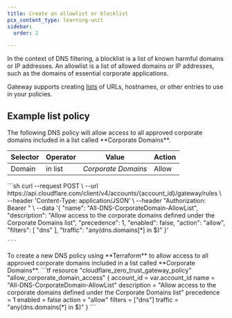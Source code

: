 ```yaml
---
title: Create an allowlist or blocklist
pcx_content_type: learning-unit
sidebar:
  order: 2

---
```



In the context of DNS filtering, a blocklist is a list of known harmful domains or IP addresses. An allowlist is a list of allowed domains or IP addresses, such as the domains of essential corporate applications.

Gateway supports creating [lists](/cloudflare-one/policies/gateway/lists/) of URLs, hostnames, or other entries to use in your policies.

## Example list policy

<Tabs syncKey="dashPlusAPI">
<TabItem label="Dashboard">
The following DNS policy will allow access to all approved corporate domains included in a list called **Corporate Domains**.

| Selector | Operator | Value               | Action |
| -------- | -------- | ------------------- | ------ |
| Domain   | in list  | *Corporate Domains* | Allow  |
</TabItem>
<TabItem label="API">
	```sh
curl --request POST \
  --url https://api.cloudflare.com/client/v4/accounts/{account_id}/gateway/rules \
  --header 'Content-Type: application/JSON' \
  --header "Authorization: Bearer <API TOKEN>" \
	--data '{
  "name": "All-DNS-CorporateDomain-AllowList",
  "description": "Allow access to the corporate domains defined under the Corporate Domains list",
  "precedence": 1,
  "enabled": false,
  "action": "allow",
  "filters": [
    "dns"
  ],
  "traffic": "any(dns.domains[*] in $<Corporate Domains List UUID>)"
}'

	```
</TabItem>
<TabItem label="Terraform">
To create a new DNS policy using **Terraform** to allow access to all approved corporate domains included in a list called **Corporate Domains**.
```tf
resource "cloudflare_zero_trust_gateway_policy" "allow_corporate_domain_access" {
  account_id  = var.account_id
  name        = "All-DNS-CorporateDomain-AllowList"
  description = "Allow access to the corporate domains defined under the Corporate Domains list"
  precedence  = 1
  enabled     = false
  action      = "allow"
  filters     = ["dns"]
  traffic     = "any(dns.domains[*] in $<Corporate Domains List UUID>)"
}
```
</TabItem>
</Tabs>